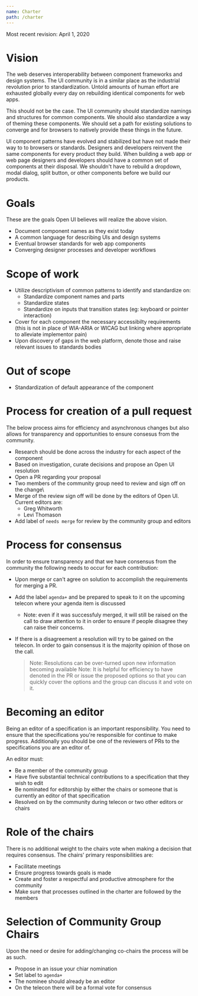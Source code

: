 ```yaml
---
name: Charter
path: /charter
---
```


Most recent revision: April 1, 2020

# Vision

The web deserves interoperability between component frameworks and design systems.
The UI community is in a similar place as the industrial revolution prior to standardization.
Untold amounts of human effort are exhausted globally every day on rebuilding identical components for web apps.

This should not be the case.
The UI community should standardize namings and structures for common components.
We should also standardize a way of theming these components.
We should set a path for existing solutions to converge and for browsers to natively provide these things in the future.

UI component patterns have evolved and stabilized but have not made their way to to browsers or standards.
Designers and developers reinvent the same components for every product they build.
When building a web app or web page designers and developers should have a common set of components at their disposal.
We shouldn't have to rebuild a dropdown, modal dialog, split button, or other components before we build our products.

# Goals

These are the goals Open UI believes will realize the above vision.

- Document component names as they exist today
- A common language for describing UIs and design systems
- Eventual browser standards for web app components
- Converging designer processes and developer workflows

# Scope of work

- Utilize descriptivism of common patterns to identify and standardize on:
  - Standardize component names and parts
  - Standardize states
  - Standardize on inputs that transition states (eg: keyboard or pointer interaction)
- Cover for each component the necessary accessibilty requirements (this is not in place of
  WIA-ARIA or WICAG but linking where appropriate to alleviate implementor pain)
- Upon discovery of gaps in the web platform, denote those and raise relevant issues to
  standards bodies

# Out of scope

- Standardization of default appearance of the component

# Process for creation of a pull request

The below process aims for efficiency and asynchronous changes but also allows for transparency
and opportunities to ensure consesus from the community.

- Research should be done across the industry for each aspect of the component
- Based on investigation, curate decisions and propose an Open UI resolution
- Open a PR regarding your proposal
- Two members of the community group need to review and sign off on the change\
- Merge of the review sign off will be done by the editors of Open UI. Current editors are:
  - Greg Whitworth
  - Levi Thomason
- Add label of `needs merge` for review by the community group and editors

# Process for consensus

In order to ensure transparency and that we have consensus from the community the following
needs to occur for each contribution:

- Upon merge or can't agree on solution to accomplish the requirements for
  merging a PR.
- Add the label `agenda+` and be prepared to speak to it on the upcoming
  telecon where your agenda item is discussed
  - Note: even if it was successfuly merged, it will still be raised on the call
    to draw attention to it in order to ensure if people disagree they can raise their
    concerns.
- If there is a disagreement a resolution will try to be gained on the telecon. In order
  to gain consensus it is the majority opinion of those on the call.

  > Note: Resolutions can be over-turned upon new information becoming available
  > Note: It is helpful for efficiency to have denoted in the PR or issue the proposed
  > options so that you can quickly cover the options and the group can discuss it and
  > vote on it.

# Becoming an editor

Being an editor of a specification is an important responsibility. You need to ensure that
the specifications you're responsible for continue to make progress. Additionally you should
be one of the reviewers of PRs to the specifications you are an editor of.

An editor must:

- Be a member of the community group
- Have five substantial technical contributions to a specification that they wish to edit
- Be nominated for editorship by either the chairs or someone that is currently an
  editor of that specification
- Resolved on by the community during telecon or two other editors or chairs

# Role of the chairs

There is no additional weight to the chairs vote when making a decision that requires
consensus. The chairs' primary responsibilities are:

- Facilitate meetings
- Ensure progress towards goals is made
- Create and foster a respectful and productive atmosphere for the community
- Make sure that processes outlined in the charter are followed by the members

# Selection of Community Group Chairs

Upon the need or desire for adding/changing co-chairs the process will be as such.

- Propose in an issue your chiar nomination
- Set label to `agenda+`
- The nominee should already be an editor
- On the telecon there will be a formal vote for consensus
